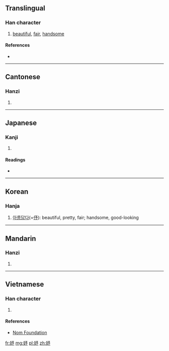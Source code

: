 ==Translingual==

===Han character===
{{Han char|rn=38|rad=女|as=04|sn=7|four=4742<sub>2</sub>|canj=女弓戈弓 (VNIN)|ids=⿰[[女]][[予]]}}

# [[beautiful]], [[fair]], [[handsome]]

====References====
* {{Han ref|kx=0257.040|dkj=06105|dj=0521.170|hdz=21034.040|uh=59A4|ud=22948|bh=A7B1|bd=42929}}

----

==Cantonese==

===Hanzi===
{{yue-hanzi|jyut=|y=yu4}}

# {{defn|lang=yue|sort=女04}}

----

==Japanese==

===Kanji===
{{ja-kanji|grade=|rs=女04}}

# {{defn|lang=ja|sort=女04}}

====Readings====
* {{ja-readings|on=[[よ]] (yo)|kun=}}

----

==Korean==

===Hanja===
{{ko-hanja|hangeul=여|rv=yeo|mr=yŏ}}

# [[아름답다]](=[[伃]]): beautiful, pretty, fair; handsome, good-looking

----

==Mandarin==

===Hanzi===
{{cmn-hanzi|pin=[[yú]] ([[yu2]])|wg=yü<sup>2</sup>}}

# {{defn|lang=cmn|sort=女04}}

----

==Vietnamese==

===Han character===
{{vi-hantu|[[dư]]|rs=女04}}

# {{defn|lang=vi|sort=女04}}

====References====
*[http://nomfoundation.org/common/nom_details.php?codepoint=59a4 Nom Foundation]

[[fr:妤]]
[[mg:妤]]
[[pl:妤]]
[[zh:妤]]